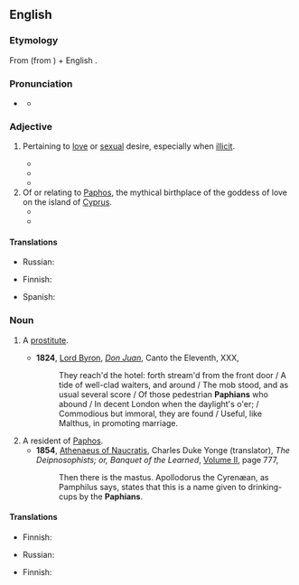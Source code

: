 ==English==
{{was wotd|2011|April|17}}

===Etymology===
From {{etyl|la|en}} {{m|la|Paphius}} (from {{etyl|grc|en}} {{m|grc|Πάφος||{{w|Paphos}}}}) + English {{m|en|-an}}.

===Pronunciation===
* {{a|UK}} {{IPA|en|/ˈpeɪfɪən/}}
** {{audio|en|LL-Q1860 (eng)-Vealhurl-Paphian.wav |Audio (UK)}}

===Adjective===
{{en-adj|-}}

# {{lb|en|literary}} Pertaining to [[love]] or [[sexual]] desire, especially when [[illicit]]. {{defdate|from 16th c.}}
#*{{quote-book|en|1613|{{w|John Marston}}, William Barksted|The Insatiate Countess|section=Act III Scene 4|text=Cease admiration, sit to Cupid's feast, / The preparation to '''Paphian''' dalliance.}}
#* {{quote-book|en|1873|Anonymous ([[w:William Simpson Potter|William Potter]])|publisher=[[w:William Lazenby|William Lazenby]]|[[s:Romance of Lust/Volume I|The Romance of Lust; or, Early Experiences]]|volume=I|text=I lay, as it were, in the '''Paphian''' bower of bliss, in a state of exquisite sensations quite impossible to describe.}}
#* {{quote-book|en|1906|O. Henry|[[s:Man About Town|Man About Town]]|text=People passed, but they held me not. '''Paphian''' eyes rayed upon me, and left me unscathed.}}
# Of or relating to [[Paphos]], the mythical birthplace of the goddess of love on the island of [[Cyprus]]. {{defdate|from 16th c.}}
#* {{RQ:Pope Iliad|book=III|text=Then thus incensed, the '''Paphian''' queen replies: / "Obey the power from whom thy glories rise: / Should Venus leave thee, every charm must fly, / Fade from thy cheek, and languish in thy eye. / Cease to provoke me, lest I make thee more / The world’s aversion, than their love before; / Now the bright prize for which mankind engage, / Than, the sad victim, of the public rage."}}
#* {{RQ:Cowper Homer|volume=II|book=VIII|lines=441–446|page=181|passage=So ſaying, the might of {{w|Vulcan}} loos’d the ſnare, / And they, detain’d by thoſe coercive bands / No longer, from the couch upſtarting, flew, / [[w:Mars (mythology)|Mars]] into Thrace, and to her '''Paphian''' home / The Queen of ſmiles, where deep in myrtle groves / Her incenſe-breathing altar ſtands embow’r’d.}}

====Translations====
{{trans-top|pertaining to love or sexual desire, especially when illicit}}
* Russian: {{t+|ru|распу́тный|tr=}}
{{trans-mid}}
{{trans-bottom}}

{{trans-top|of or relating to Paphos}}
* Finnish: {{t+|fi|-lainen|alt=paphoslainen}}
{{trans-mid}}
* Spanish: {{t|es|pafio|m}}
{{trans-bottom}}

===Noun===
{{en-noun}}

# {{lb|en|literary}} A [[prostitute]].
#* '''1824''', [[w:Lord Byron|Lord Byron]], ''[[s:Don Juan (Byron)/Canto the Eleventh|Don Juan]]'', Canto the Eleventh, XXX,
#*: They reach'd the hotel: forth stream'd from the front door / A tide of well-clad waiters, and around / The mob stood, and as usual several score / Of those pedestrian '''Paphians''' who abound / In decent London when the daylight's o'er; / Commodious but immoral, they are found / Useful, like Malthus, in promoting marriage.
# A resident of [[Paphos]].
#* '''1854''', [[w:Athenaeus|Athenaeus of Naucratis]], Charles Duke Yonge (translator), ''The Deipnosophists; or, Banquet of the Learned'', [http://digicoll.library.wisc.edu/cgi-bin/Literature/Literature-idx?id=Literature.AthV2 Volume II], page 777,
#*: Then there is the mastus. Apollodorus the Cyrenæan, as Pamphilus says, states that this is a name given to drinking-cups by the '''Paphians'''.

====Translations====
{{trans-top|(literary) a prostitute}}
* Finnish: {{t+|fi|kurtisaani}}
{{trans-mid}}
* Russian: {{t+|ru|куртиза́нка|f|tr=}}
{{trans-bottom}}

{{trans-top|resident of Paphos}}
* Finnish: {{t+|fi|-lainen|alt=paphoslainen}}
{{trans-mid}}
{{trans-bottom}}